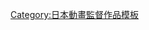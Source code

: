 {{Navbox
|name= 佐伯昭志執導作品
|title= [[佐伯昭志]]執導作品
|titlestyle= background:skyblue
|groupstyle= background:#d0e5f5
|group1 = 電視動畫
|list1={{Navbox|child
|group1 = 2000年代
|list1 = [[魔力女管家|魔力女管家夏日TV特別篇「我認為好色是不對的！」]]（2003年）- [[醜陋美世界]]（2004年）- [[我的主人]]（2005年）- [[魔力女管家|魔力女管家特別篇 我回來了◆歡迎回來]]（2009年）
|group2 = 2010年代
|list2 = [[最強學生會長]]（2012年）- [[最強學生會長|最強學生會長 異常]]（2012年）- [[放學後的昴星團]]（2015年）- [[思念的碎片]]（2016年）
|group3 = 2020年代
|list3 = [[突擊莉莉]] (2020年)
}}
|group2 = 網路動畫
|list2 = [[放學後的昴星團]]（2011年）
}}
<noinclude>
{{DEFAULTSORT:佐伯昭志}}
[[Category:日本動畫監督作品模板]]
</noinclude>